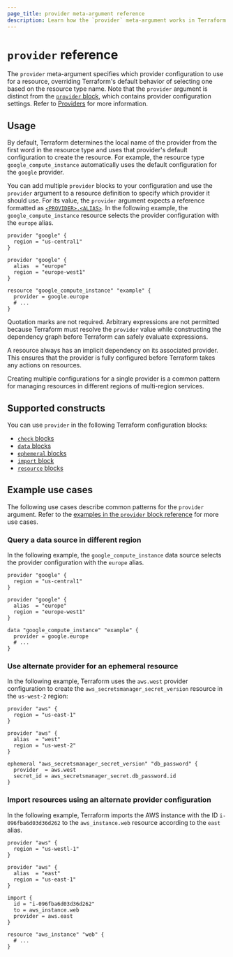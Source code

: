 ```yaml
---
page_title: provider meta-argument reference
description: Learn how the `provider` meta-argument works in Terraform configuration.
---
```


# `provider` reference

The `provider` meta-argument specifies which provider configuration to use for a resource,
overriding Terraform's default behavior of selecting one based on the resource
type name. Note that the `provider` argument is distinct from the [`provider` block](/terraform/language/block/provider), which contains provider configuration settings. Refer to [Providers](/terraform/language/providers) for more information.

## Usage

By default, Terraform determines the local name of the provider from the first word in the resource type and uses that provider's default configuration to create the resource. For example, the resource type `google_compute_instance` automatically uses the default configuration for the `google` provider. 

You can add multiple `provider` blocks to your configuration and use the `provider` argument to a resource definition to specify which provider it should use. For its value, the `provider` argument expects a reference formatted as [`<PROVIDER>.<ALIAS>`](/terraform/language/providers/configuration#referring-to-alternate-provider-configurations). In the following example, the `google_compute_instance` resource selects the provider configuration with the `europe` alias.

```hcl
provider "google" {
  region = "us-central1"
}

provider "google" {
  alias  = "europe"
  region = "europe-west1"
}

resource "google_compute_instance" "example" {
  provider = google.europe
  # ...
}
```

Quotation marks are not required. Arbitrary expressions are not permitted because Terraform must resolve the `provider` value while constructing the dependency graph before Terraform can safely evaluate expressions. 

A resource always has an implicit dependency on its associated provider. This ensures that the provider is fully configured before Terraform takes any actions on resources.

Creating multiple configurations for a single provider is a common pattern for managing resources in different regions of multi-region services. 

## Supported constructs

You can use `provider` in the following Terraform configuration blocks:

- [`check` blocks](/terraform/language/block/check)
- [`data` blocks](/terraform/language/block/data)
- [`ephemeral` blocks](/terraform/language/block/ephemeral)
- [`import` block ](/terraform/language/block/import)
- [`resource` blocks](/terraform/language/block/resource)

## Example use cases

The following use cases describe common patterns for the `provider` argument. Refer to the [examples in the `provider` block reference](/terraform/language/block/provider#examples) for more use cases.

### Query a data source in different region

In the following example, the `google_compute_instance` data source selects the provider configuration with the `europe` alias.

```hcl
provider "google" {
  region = "us-central1"
}

provider "google" {
  alias  = "europe"
  region = "europe-west1"
}

data "google_compute_instance" "example" {
  provider = google.europe
  # ...
}
```

### Use alternate provider for an ephemeral resource

In the following example, Terraform uses the `aws.west` provider configuration to create the `aws_secretsmanager_secret_version` resource in the `us-west-2` region:

```hcl
provider "aws" {
  region = "us-east-1"
}

provider "aws" {
  alias  = "west"
  region = "us-west-2"
}

ephemeral "aws_secretsmanager_secret_version" "db_password" {
  provider  = aws.west
  secret_id = aws_secretsmanager_secret.db_password.id
}
```

### Import resources using an alternate provider configuration

In the following example, Terraform imports the AWS instance with the ID `i-096fba6d03d36d262` to the `aws_instance.web` resource according to the `east` alias.

```hcl
provider "aws" {
  region = "us-westl-1"
}

provider "aws" {
  alias  = "east"
  region = "us-east-1"
}

import {
  id = "i-096fba6d03d36d262"
  to = aws_instance.web
  provider = aws.east
}

resource "aws_instance" "web" {
  # ...
}
```